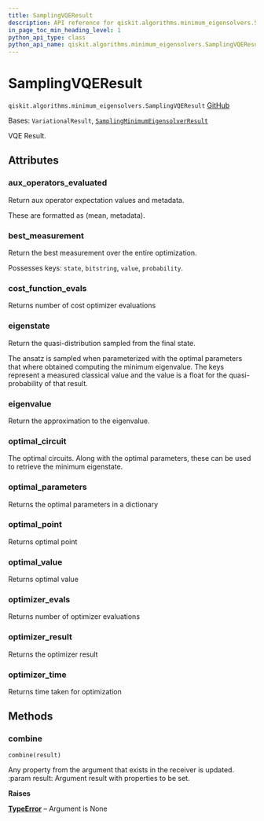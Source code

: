 ```yaml
---
title: SamplingVQEResult
description: API reference for qiskit.algorithms.minimum_eigensolvers.SamplingVQEResult
in_page_toc_min_heading_level: 1
python_api_type: class
python_api_name: qiskit.algorithms.minimum_eigensolvers.SamplingVQEResult
---
```


# SamplingVQEResult

<span id="qiskit.algorithms.minimum_eigensolvers.SamplingVQEResult" />

`qiskit.algorithms.minimum_eigensolvers.SamplingVQEResult` [GitHub](https://github.com/qiskit/qiskit/tree/stable/0.45/qiskit/algorithms/minimum_eigensolvers/sampling_vqe.py "view source code")

Bases: `VariationalResult`, [`SamplingMinimumEigensolverResult`](qiskit.algorithms.minimum_eigensolvers.SamplingMinimumEigensolverResult "qiskit.algorithms.minimum_eigensolvers.sampling_mes.SamplingMinimumEigensolverResult")

VQE Result.

## Attributes

<span id="qiskit.algorithms.minimum_eigensolvers.SamplingVQEResult.aux_operators_evaluated" />

### aux\_operators\_evaluated

Return aux operator expectation values and metadata.

These are formatted as (mean, metadata).

<span id="qiskit.algorithms.minimum_eigensolvers.SamplingVQEResult.best_measurement" />

### best\_measurement

Return the best measurement over the entire optimization.

Possesses keys: `state`, `bitstring`, `value`, `probability`.

<span id="qiskit.algorithms.minimum_eigensolvers.SamplingVQEResult.cost_function_evals" />

### cost\_function\_evals

Returns number of cost optimizer evaluations

<span id="qiskit.algorithms.minimum_eigensolvers.SamplingVQEResult.eigenstate" />

### eigenstate

Return the quasi-distribution sampled from the final state.

The ansatz is sampled when parameterized with the optimal parameters that where obtained computing the minimum eigenvalue. The keys represent a measured classical value and the value is a float for the quasi-probability of that result.

<span id="qiskit.algorithms.minimum_eigensolvers.SamplingVQEResult.eigenvalue" />

### eigenvalue

Return the approximation to the eigenvalue.

<span id="qiskit.algorithms.minimum_eigensolvers.SamplingVQEResult.optimal_circuit" />

### optimal\_circuit

The optimal circuits. Along with the optimal parameters, these can be used to retrieve the minimum eigenstate.

<span id="qiskit.algorithms.minimum_eigensolvers.SamplingVQEResult.optimal_parameters" />

### optimal\_parameters

Returns the optimal parameters in a dictionary

<span id="qiskit.algorithms.minimum_eigensolvers.SamplingVQEResult.optimal_point" />

### optimal\_point

Returns optimal point

<span id="qiskit.algorithms.minimum_eigensolvers.SamplingVQEResult.optimal_value" />

### optimal\_value

Returns optimal value

<span id="qiskit.algorithms.minimum_eigensolvers.SamplingVQEResult.optimizer_evals" />

### optimizer\_evals

Returns number of optimizer evaluations

<span id="qiskit.algorithms.minimum_eigensolvers.SamplingVQEResult.optimizer_result" />

### optimizer\_result

Returns the optimizer result

<span id="qiskit.algorithms.minimum_eigensolvers.SamplingVQEResult.optimizer_time" />

### optimizer\_time

Returns time taken for optimization

## Methods

### combine

<span id="qiskit.algorithms.minimum_eigensolvers.SamplingVQEResult.combine" />

`combine(result)`

Any property from the argument that exists in the receiver is updated. :param result: Argument result with properties to be set.

**Raises**

[**TypeError**](https://docs.python.org/3/library/exceptions.html#TypeError "(in Python v3.12)") – Argument is None


